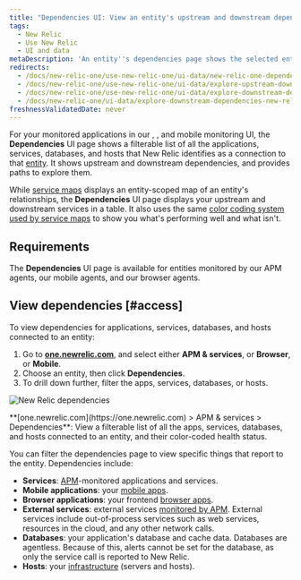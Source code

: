 ```yaml
---
title: "Dependencies UI: View an entity's upstream and downstream dependencies"
tags:
  - New Relic 
  - Use New Relic 
  - UI and data
metaDescription: 'An entity''s dependencies page shows the selected entity''s upstream and downstream dependencies for apps, services, databases, and hosts.'
redirects:
  - /docs/new-relic-one/use-new-relic-one/ui-data/new-relic-one-dependencies-page
  - /docs/new-relic-one/use-new-relic-one/ui-data/explore-upstream-downstream-dependencies-new-relic-one
  - /docs/new-relic-one/use-new-relic-one/ui-data/explore-downstream-dependencies-new-relic-one
  - /docs/new-relic-one/ui-data/explore-downstream-dependencies-new-relic-one
freshnessValidatedDate: never
---
```



For your monitored applications in our <InlinePopover type="apm" />, <InlinePopover type="browser" />, and mobile monitoring UI, the **Dependencies** UI page shows a filterable list of all the applications, services, databases, and hosts that New Relic identifies as a connection to that [entity](/docs/new-relic-solutions/new-relic-one/core-concepts/what-entity-new-relic). It shows upstream and downstream dependencies, and provides paths to explore them.

While [service maps](/docs/understand-dependencies/understand-system-dependencies/service-maps/service-maps-new-relic-one) displays an entity-scoped map of an entity's relationships, the **Dependencies** UI page displays your upstream and downstream services in a table. It also uses the same [color coding system used by service maps](/docs/understand-dependencies/understand-system-dependencies/service-maps/service-maps-new-relic-one#alerts) to show you what's performing well and what isn't. 

## Requirements

The **Dependencies** UI page is available for entities monitored by our APM agents, our mobile agents, and our browser agents. 

## View dependencies [#access]

To view dependencies for applications, services, databases, and hosts connected to an entity:

1. Go to **[one.newrelic.com](https://one.newrelic.com)**, and select either **APM & services**, or **Browser**, or **Mobile**.
2. Choose an entity, then click **Dependencies**.
3. To drill down further, filter the apps, services, databases, or hosts.

<img
  title="omnimapDependencies.png"
  alt="New Relic dependencies"
  src={solutionsOmnimapDependencies}
/>

<figcaption>
  **[one.newrelic.com](https://one.newrelic.com) > APM & services > Dependencies**: View a filterable list of all the apps, services, databases, and hosts connected to an entity, and their color-coded health status.
</figcaption>

You can filter the dependencies page to view specific things that report to the entity. Dependencies include:

* **Services**: [APM](/docs/apm)-monitored applications and services.
* **Mobile applications**: your [mobile apps](/docs/mobile-monitoring).
* **Browser applications**: your frontend [browser apps](/docs/browser).
* **External services**: external services [monitored by APM](/docs/apm/applications-menu/monitoring/external-services-page). External services include out-of-process services such as web services, resources in the cloud, and any other network calls.
* **Databases**: your application's database and cache data. Databases are agentless. Because of this, alerts cannot be set for the database, as only the service call is reported to New Relic.
* **Hosts**: your [infrastructure](/docs/infrastructure) (servers and hosts).

